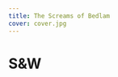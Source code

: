 ```yaml
---
title: The Screams of Bedlam
cover: cover.jpg
---
```


# S&W

<ComicPanel
  panel={1}
  src="/stories/screams-of-bedlam/cover.png"
  alt="Screams of Bedlam"
  width={400}
  height={200}
/>

<ComicPanel
  panel={2}
  src="/stories/screams-of-bedlam/panel-01.png"
  alt="Screams of Bedlam"
  width={400}
  height={200}
/>

<ComicPanel
  panel={3}
  src="/stories/screams-of-bedlam/panel-02.png"
  alt="Screams of Bedlam"
  width={400}
  height={200}
/>

<ComicPanel
  panel={4}
  src="/stories/screams-of-bedlam/panel-03.png"
  alt="Screams of Bedlam"
  width={400}
  height={200}
/>

<ComicPanel
  panel={5}
  src="/stories/screams-of-bedlam/panel-04.png"
  alt="Screams of Bedlam"
  width={400}
  height={200}
/>

<ComicPanel
  panel={6}
  src="/stories/screams-of-bedlam/panel-05.png"
  alt="Screams of Bedlam"
  width={400}
  height={200}
/>

<ComicPanel
  panel={7}
  src="/stories/screams-of-bedlam/panel-06.png"
  alt="Screams of Bedlam"
  width={400}
  height={200}
/>

<ComicPanel
  panel={8}
  src="/stories/screams-of-bedlam/panel-07.png"
  alt="Screams of Bedlam"
  width={400}
  height={200}
/>

